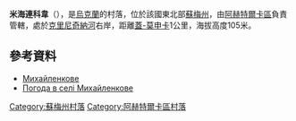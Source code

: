 {{coord|50|16|2|N|34|49|2|E|scale:100000_region:UA|display=title}}

'''米海連科韋'''（{{lang-uk|Михайленкове}}），是[[烏克蘭|烏克蘭]]的村落，位於該國東北部[[蘇梅州|蘇梅州]]，由[[阿赫特爾卡區|阿赫特爾卡區]]負責管轄，處於[[克里尼奇納河_(沃爾斯克拉河支流)|克里尼奇納河]]右岸，距離[[蓋-莫申卡|蓋-莫申卡]]1公里，海拔高度105米。

==參考資料==
* [https://web.archive.org/web/20160304205230/http://w1.c1.rada.gov.ua/pls/z7502/A005?rdat1=02.02.2010&rf7571=29681 Михайленкове]
* [http://weather.in.ua/ua/symskaja/15841 Погода в селі Михайленкове] {{Wayback|url=http://weather.in.ua/ua/symskaja/15841 |date=20111219222031 }}

{{DEFAULTSORT:Михайленкове}}
[[Category:蘇梅州村落|Category:蘇梅州村落]]
[[Category:阿赫特爾卡區村落|Category:阿赫特爾卡區村落]]


{{Sumy-geo-stub}}